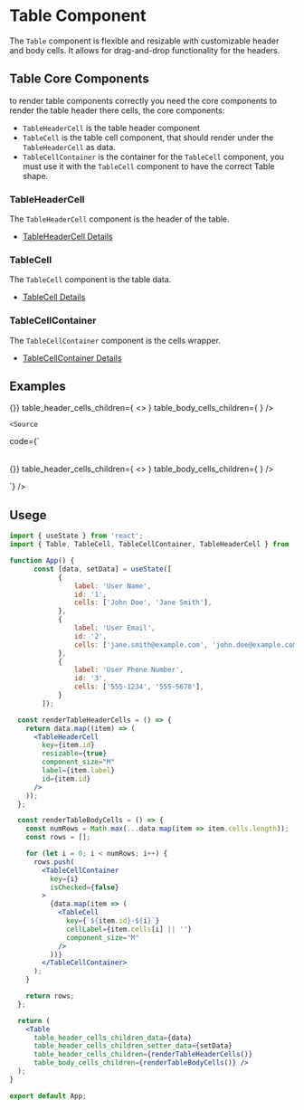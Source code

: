 
# Table Component
<Meta  of={TableStories}/>

The `Table` component is flexible and resizable with customizable header and body cells. 
It allows for drag-and-drop functionality for the headers.

## Table Core Components
to render table components correctly you need the core components to render the table header there cells, the core components:

- `TableHeaderCell` is the table header component
- `TableCell` is the table cell component, that should render under the `TableHeaderCell` as data.
- `TableCellContainer` is the container for the `TableCell` component, you must use it with the `TableCell` component to have the correct Table shape.

### TableHeaderCell 
The `TableHeaderCell` component is the header of the table.
- [TableHeaderCell Details](?path=/docs/components-tables-table--tableheadercell)

### TableCell 
The `TableCell` component is the table data.
- [TableCell Details](?path=/docs/components-tables-table--tablecell)

### TableCellContainer 
The `TableCellContainer` component is the cells wrapper.
- [TableCellContainer Details](?path=/docs/components-tables-table--tablecellcontainer)


## Examples

<Table
    table_header_cells_children_data={[]}
    table_header_cells_children_setter_data={()=>{}}
    table_header_cells_children={
    <>
        <TableHeaderCell
            resizable={true}
            component_size="M"
            label={'Data Header 1'}
            id={'1'}
        />
         <TableHeaderCell
            resizable={true}
            component_size="M"
            label={'Data Header 2'}
            id={'2'}
        />
    </>
    }
    table_body_cells_children={
         <TableCellContainer isChecked={false}>
            <TableCell
                cellLabel={'Data Cell 1'}
                component_size="M"
            />
            <TableCell
                cellLabel={'Data Cell 2'}
                component_size="M"
            />
        </TableCellContainer>
    } />



    <Source
  code={`
  <Table
    table_header_cells_children_data={[]}
    table_header_cells_children_setter_data={()=>{}}
    table_header_cells_children={
    <>
        <TableHeaderCell
            resizable={true}
            component_size="M"
            label={'Data Header 1'}
            id={'1'}
        />
         <TableHeaderCell
            resizable={true}
            component_size="M"
            label={'Data Header 2'}
            id={'2'}
        />
    </>
    }
    table_body_cells_children={
         <TableCellContainer isChecked={false}>
            <TableCell
                cellLabel={'Data Cell 1'}
                component_size="M"
            />
            <TableCell
                cellLabel={'Data Cell 2'}
                component_size="M"
            />
        </TableCellContainer>
    } />

  `}
/>




## Usege

```jsx
import { useState } from 'react';
import { Table, TableCell, TableCellContainer, TableHeaderCell } from 'torch-glare';

function App() {
      const [data, setData] = useState([
            {
                label: 'User Name',
                id: '1',
                cells: ['John Doe', 'Jane Smith'],
            },
            {
                label: 'User Email',
                id: '2',
                cells: ['jane.smith@example.com', 'john.doe@example.com',],
            },
            {
                label: 'User Phone Number',
                id: '3',
                cells: ['555-1234', '555-5678'],
            }
        ]);

  const renderTableHeaderCells = () => {
    return data.map((item) => (
      <TableHeaderCell
        key={item.id}
        resizable={true}
        component_size="M"
        label={item.label}
        id={item.id}
      />
    ));
  };

  const renderTableBodyCells = () => {
    const numRows = Math.max(...data.map(item => item.cells.length));
    const rows = [];

    for (let i = 0; i < numRows; i++) {
      rows.push(
        <TableCellContainer
          key={i}
          isChecked={false}
        >
          {data.map(item => (
            <TableCell
              key={`${item.id}-${i}`}
              cellLabel={item.cells[i] || ''}
              component_size="M"
            />
          ))}
        </TableCellContainer>
      );
    }

    return rows;
  };

  return (
    <Table
      table_header_cells_children_data={data}
      table_header_cells_children_setter_data={setData}
      table_header_cells_children={renderTableHeaderCells()}
      table_body_cells_children={renderTableBodyCells()} />
  );
}

export default App;

```

